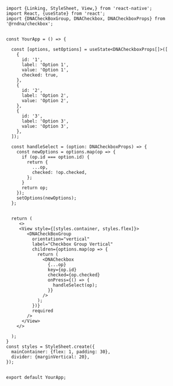 
```SnackPlayer name=Checkbox%20Group&description=This%20is%20a%20description&dependencies=@rndna/checkbox,&platform=web
import {Linking, StyleSheet, View,} from 'react-native';
import React, {useState} from 'react';
import {DNACheckBoxGroup, DNACheckbox, DNACheckboxProps} from '@rndna/checkbox';


const YourApp = () => {

  const [options, setOptions] = useState<DNACheckboxProps[]>([
    {
      id: '1',
      label: 'Option 1',
      value: 'Option 1',
      checked: true,
    },
    {
      id: '2',
      label: 'Option 2',
      value: 'Option 2',
    },
    {
      id: '3',
      label: 'Option 3',
      value: 'Option 3',
    },
  ]);

  const handleSelect = (option: DNACheckboxProps) => {
    const newOptions = options.map(op => {
      if (op.id === option.id) {
        return {
          ...op,
          checked: !op.checked,
        };
      }
      return op;
    });
    setOptions(newOptions);
  };


  return (
     <>
     <View style={[styles.container, styles.flex]}>
        <DNACheckBoxGroup
          orientation="vertical"
          label="Checkbox Group Vertical"
          children={options.map(op => {
            return (
              <DNACheckbox
                {...op}
                key={op.id}
                checked={op.checked}
                onPress={() => {
                  handleSelect(op);
                }}
              />
            );
          })}
          required
        />
      </View>
    </>
     
  );
}
const styles = StyleSheet.create({
  mainContainer: {flex: 1, padding: 30},
  divider: {marginVertical: 20},
});


export default YourApp;
```
